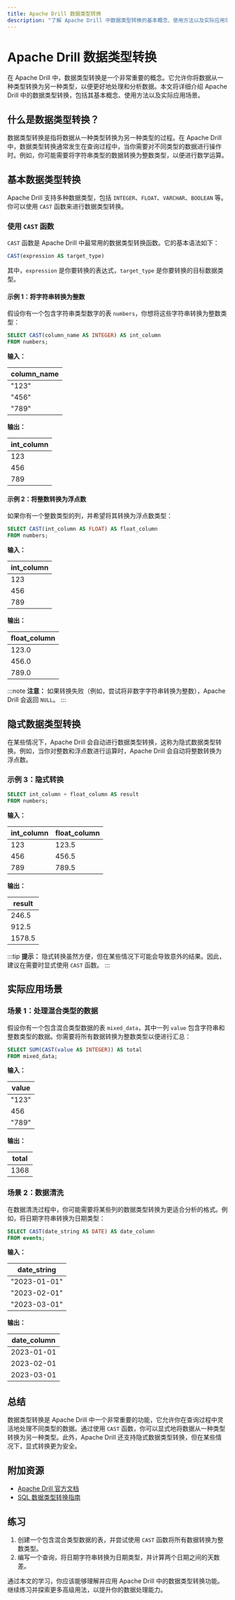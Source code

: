 ```yaml
---
title: Apache Drill 数据类型转换
description: "了解 Apache Drill 中数据类型转换的基本概念、使用方法以及实际应用场景。本文适合初学者，包含代码示例和实际案例。"
---
```


# Apache Drill 数据类型转换

在 Apache Drill 中，数据类型转换是一个非常重要的概念。它允许你将数据从一种类型转换为另一种类型，以便更好地处理和分析数据。本文将详细介绍 Apache Drill 中的数据类型转换，包括其基本概念、使用方法以及实际应用场景。

## 什么是数据类型转换？

数据类型转换是指将数据从一种类型转换为另一种类型的过程。在 Apache Drill 中，数据类型转换通常发生在查询过程中，当你需要对不同类型的数据进行操作时。例如，你可能需要将字符串类型的数据转换为整数类型，以便进行数学运算。

## 基本数据类型转换

Apache Drill 支持多种数据类型，包括 `INTEGER`、`FLOAT`、`VARCHAR`、`BOOLEAN` 等。你可以使用 `CAST` 函数来进行数据类型转换。

### 使用 `CAST` 函数

`CAST` 函数是 Apache Drill 中最常用的数据类型转换函数。它的基本语法如下：

```sql
CAST(expression AS target_type)
```

其中，`expression` 是你要转换的表达式，`target_type` 是你要转换的目标数据类型。

#### 示例 1：将字符串转换为整数

假设你有一个包含字符串类型数字的表 `numbers`，你想将这些字符串转换为整数类型：

```sql
SELECT CAST(column_name AS INTEGER) AS int_column
FROM numbers;
```

**输入：**

| column_name |
|-------------|
| "123"       |
| "456"       |
| "789"       |

**输出：**

| int_column |
|------------|
| 123        |
| 456        |
| 789        |

#### 示例 2：将整数转换为浮点数

如果你有一个整数类型的列，并希望将其转换为浮点数类型：

```sql
SELECT CAST(int_column AS FLOAT) AS float_column
FROM numbers;
```

**输入：**

| int_column |
|------------|
| 123        |
| 456        |
| 789        |

**输出：**

| float_column |
|--------------|
| 123.0        |
| 456.0        |
| 789.0        |

:::note
**注意：** 如果转换失败（例如，尝试将非数字字符串转换为整数），Apache Drill 会返回 `NULL`。
:::

## 隐式数据类型转换

在某些情况下，Apache Drill 会自动进行数据类型转换，这称为隐式数据类型转换。例如，当你对整数和浮点数进行运算时，Apache Drill 会自动将整数转换为浮点数。

### 示例 3：隐式转换

```sql
SELECT int_column + float_column AS result
FROM numbers;
```

**输入：**

| int_column | float_column |
|------------|--------------|
| 123        | 123.5        |
| 456        | 456.5        |
| 789        | 789.5        |

**输出：**

| result |
|--------|
| 246.5  |
| 912.5  |
| 1578.5 |

:::tip
**提示：** 隐式转换虽然方便，但在某些情况下可能会导致意外的结果。因此，建议在需要时显式使用 `CAST` 函数。
:::

## 实际应用场景

### 场景 1：处理混合类型的数据

假设你有一个包含混合类型数据的表 `mixed_data`，其中一列 `value` 包含字符串和整数类型的数据。你需要将所有数据转换为整数类型以便进行汇总：

```sql
SELECT SUM(CAST(value AS INTEGER)) AS total
FROM mixed_data;
```

**输入：**

| value |
|-------|
| "123" |
| 456   |
| "789" |

**输出：**

| total |
|-------|
| 1368  |

### 场景 2：数据清洗

在数据清洗过程中，你可能需要将某些列的数据类型转换为更适合分析的格式。例如，将日期字符串转换为日期类型：

```sql
SELECT CAST(date_string AS DATE) AS date_column
FROM events;
```

**输入：**

| date_string |
|-------------|
| "2023-01-01"|
| "2023-02-01"|
| "2023-03-01"|

**输出：**

| date_column |
|-------------|
| 2023-01-01  |
| 2023-02-01  |
| 2023-03-01  |

## 总结

数据类型转换是 Apache Drill 中一个非常重要的功能，它允许你在查询过程中灵活地处理不同类型的数据。通过使用 `CAST` 函数，你可以显式地将数据从一种类型转换为另一种类型。此外，Apache Drill 还支持隐式数据类型转换，但在某些情况下，显式转换更为安全。

## 附加资源

- [Apache Drill 官方文档](https://drill.apache.org/docs/)
- [SQL 数据类型转换指南](https://www.w3schools.com/sql/sql_datatypes.asp)

## 练习

1. 创建一个包含混合类型数据的表，并尝试使用 `CAST` 函数将所有数据转换为整数类型。
2. 编写一个查询，将日期字符串转换为日期类型，并计算两个日期之间的天数差。

通过本文的学习，你应该能够理解并应用 Apache Drill 中的数据类型转换功能。继续练习并探索更多高级用法，以提升你的数据处理能力。